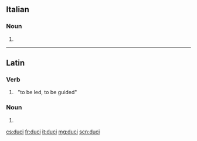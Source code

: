==Italian==

===Noun===
{{head|it|plural}} {{m}}

# {{plural of|duce|lang=it|nocat=1}}

----

==Latin==

===Verb===
{{la-verb-form|dūcī}}

# {{conjugation of|dūcō||pres|pass|inf|lang=la}}&nbsp;&nbsp;"to be led, to be guided"

===Noun===
{{la-noun-form|ducī}}

# {{inflection of|dux||dat|s|lang=la}}

[[cs:duci]]
[[fr:duci]]
[[it:duci]]
[[mg:duci]]
[[scn:duci]]